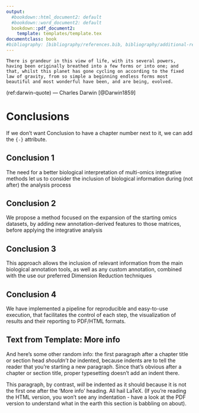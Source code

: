 ```yaml
---
output:
  #bookdown::html_document2: default
  #bookdown::word_document2: default
  bookdown::pdf_document2: 
    template: templates/template.tex
documentclass: book
#bibliography: [bibliography/references.bib, bibliography/additional-references.bib]
---
```


```block
There is grandeur in this view of life, with its several powers, having been originally breathed into a few forms or into one; and that, whilst this planet has gone cycling on according to the fixed law of gravity, from so simple a beginning endless forms most beautiful and most wonderful have been, and are being, evolved.
```
(ref:darwin-quote) --- Charles Darwin [@Darwin1859]
<!-- note that the quote author won't show up when you knit just a single chapter -->
  
# Conclusions {#conclusions}
\chaptermark{Conclusions}
<!-- \minitoc <!-- this will include a mini table of contents-->

If we don't want Conclusion to have a chapter number next to it, we can add the `{-}` attribute.

## Conclusion 1 {-}
The need for a better biological interpretation of multi-omics integrative methods let us to consider the inclusion of biological information during (not after) the analysis process

## Conclusion 2 {-}
We propose a method focused on the expansion of the starting omics datasets, by adding new annotation-derived features to those matrices, before applying the integrative analysis

## Conclusion 3 {-}
This approach allows the inclusion of relevant information from the main biological annotation tools, as well as any custom annotation, combined with the use our preferred Dimension Reduction techniques

## Conclusion 4 {-}
We have implemented a pipeline for reproducible and easy-to-use execution, that facilitates the control of each step, the visualization of results and their reporting to PDF/HTML formats.

## Text from Template: More info {-}
And here's some other random info: 
the first paragraph after a chapter title or section head _shouldn't be_ indented, because indents are to tell the reader that you're starting a new paragraph. 
Since that's obvious after a chapter or section title, proper typesetting doesn't add an indent there.

This paragraph, by contrast, *will* be indented as it should because it is not the first one after the 'More info' heading.
All hail LaTeX. (If you're reading the HTML version, you won't see any indentation - have a look at the PDF version to understand what in the earth this section is babbling on about).
